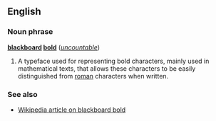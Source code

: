 ==English==
===Noun phrase===
'''[[blackboard]] [[bold]]''' (''[[uncountable]]'')

#A typeface used for representing bold characters, mainly used in mathematical texts, that allows these characters to be easily distinguished from [[roman]]<!--this is deliberately lower-case--> characters when written.

===See also===
*[[w:blackboard bold|Wikipedia article on blackboard bold]]